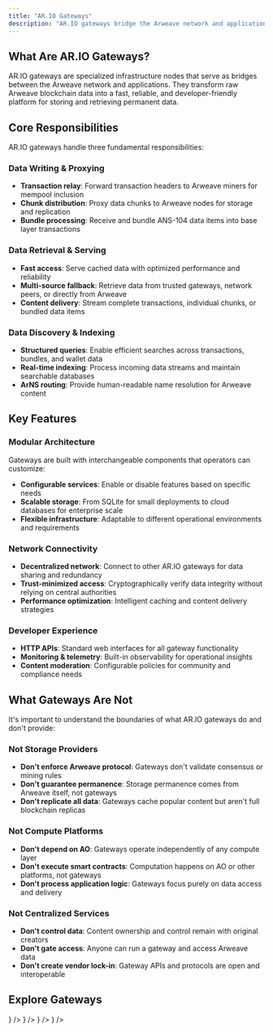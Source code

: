 ```yaml
---
title: "AR.IO Gateways"
description: "AR.IO gateways bridge the Arweave network and applications, providing fast, reliable access to permanent data through specialized infrastructure."
---
```



## What Are AR.IO Gateways?

AR.IO gateways are specialized infrastructure nodes that serve as bridges between the Arweave network and applications. They transform raw Arweave blockchain data into a fast, reliable, and developer-friendly platform for storing and retrieving permanent data.

## Core Responsibilities

AR.IO gateways handle three fundamental responsibilities:

### Data Writing & Proxying

- **Transaction relay**: Forward transaction headers to Arweave miners for mempool inclusion
- **Chunk distribution**: Proxy data chunks to Arweave nodes for storage and replication
- **Bundle processing**: Receive and bundle ANS-104 data items into base layer transactions

### Data Retrieval & Serving

- **Fast access**: Serve cached data with optimized performance and reliability
- **Multi-source fallback**: Retrieve data from trusted gateways, network peers, or directly from Arweave
- **Content delivery**: Stream complete transactions, individual chunks, or bundled data items

### Data Discovery & Indexing

- **Structured queries**: Enable efficient searches across transactions, bundles, and wallet data
- **Real-time indexing**: Process incoming data streams and maintain searchable databases
- **ArNS routing**: Provide human-readable name resolution for Arweave content

## Key Features

### Modular Architecture

Gateways are built with interchangeable components that operators can customize:

- **Configurable services**: Enable or disable features based on specific needs
- **Scalable storage**: From SQLite for small deployments to cloud databases for enterprise scale
- **Flexible infrastructure**: Adaptable to different operational environments and requirements

### Network Connectivity

- **Decentralized network**: Connect to other AR.IO gateways for data sharing and redundancy
- **Trust-minimized access**: Cryptographically verify data integrity without relying on central authorities
- **Performance optimization**: Intelligent caching and content delivery strategies

### Developer Experience

- **HTTP APIs**: Standard web interfaces for all gateway functionality
- **Monitoring & telemetry**: Built-in observability for operational insights
- **Content moderation**: Configurable policies for community and compliance needs

## What Gateways Are Not

It's important to understand the boundaries of what AR.IO gateways do and don't provide:

### Not Storage Providers

- **Don't enforce Arweave protocol**: Gateways don't validate consensus or mining rules
- **Don't guarantee permanence**: Storage permanence comes from Arweave itself, not gateways
- **Don't replicate all data**: Gateways cache popular content but aren't full blockchain replicas

### Not Compute Platforms

- **Don't depend on AO**: Gateways operate independently of any compute layer
- **Don't execute smart contracts**: Computation happens on AO or other platforms, not gateways
- **Don't process application logic**: Gateways focus purely on data access and delivery

### Not Centralized Services

- **Don't control data**: Content ownership and control remain with original creators
- **Don't gate access**: Anyone can run a gateway and access Arweave data
- **Don't create vendor lock-in**: Gateway APIs and protocols are open and interoperable


## Explore Gateways

<Cards>
  <Card 
    title="Gateway Architecture" 
    description="Learn about system design, components, and technology stack"
    href="/learn/gateways/architecture"
    icon={<Building className="w-8 h-8" />}
  />
  <Card 
    title="Data Retrieval" 
    description="Understand multi-source fallback strategies and performance optimization"
    href="/learn/gateways/data-retrieval"
    icon={<Download className="w-8 h-8" />}
  />
  <Card 
    title="Data Verification" 
    description="Learn about cryptographic validation and integrity assurance"
    href="/learn/gateways/data-verification"
    icon={<Shield className="w-8 h-8" />}
  />
  <Card 
    title="Run a Gateway" 
    description="Deploy and operate your own AR.IO gateway infrastructure"
    href="/build/run-a-gateway"
    icon={<Server className="w-8 h-8" />}
  />
</Cards>
